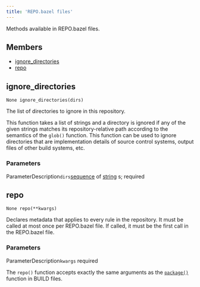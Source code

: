 ```yaml
---
title: 'REPO.bazel files'
---
```




Methods available in REPO.bazel files.

## Members

- [ignore\_directories](#ignore-directories)
- [repo](#repo)

## ignore\_directories

```
None ignore_directories(dirs)
```

 The list of directories to ignore in this repository.

This function takes a list of strings and a directory is ignored if any of the given strings matches its repository-relative path according to the semantics of the `glob()` function. This function can be used to ignore directories that are implementation details of source control systems, output files of other build systems, etc.


### Parameters

ParameterDescription`dirs`[sequence](../core/list.html) of [string](../core/string.html) s;
 required

## repo

```
None repo(**kwargs)
```

 Declares metadata that applies to every rule in the repository. It must be called at most once per REPO.bazel file. If called, it must be the first call in the REPO.bazel file.


### Parameters

ParameterDescription`kwargs`
 required

 The `repo()` function accepts exactly the same arguments as the [`package()`](/reference/be/functions#package) function in BUILD files.
